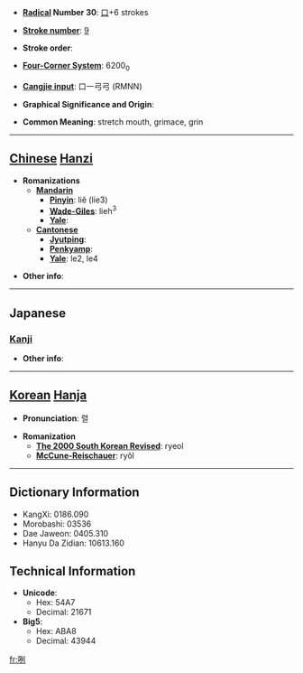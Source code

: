 * '''[[Wiktionary:Chinese radical index| Radical]] Number 30''': [[Wiktionary:Chinese radical index 口|口]]+6 strokes

* '''[[Wiktionary:Chinese total strokes index|Stroke number]]''': [[Wiktionary:Chinese total strokes index 9|9]]

* '''Stroke order''': 

* '''[[Wiktionary:Chinese four corner index|Four-Corner System]]''': 6200<sub>0</sub>

* '''[[Wiktionary:Chinese Cangjie index|Cangjie input]]''': 口一弓弓 (RMNN)

* '''Graphical Significance and Origin''': 

* '''Common Meaning''': stretch mouth, grimace, grin

----

== [[Chinese]] [[Hanzi]] ==

* '''Romanizations'''
** '''[[Mandarin]]'''
*** '''[[Pinyin]]''': liě (lie3)
*** '''[[Wade-Giles]]''': lieh<sup>3</sup>
*** '''[[Yale]]''': 
** '''[[Cantonese]]'''
*** '''[[Jyutping]]''':
*** '''[[Penkyamp]]''': 
*** '''[[Yale]]''': le2, le4

* '''Other info''': 

----

==Japanese==
===[[Kanji]]===
{{kanji|on readings=[[れつ]] (retsu), [[れち]] (rechi)|kun readings=}}

* '''Other info''':  

----

== [[Korean]] [[Hanja]] ==

* '''Pronunciation''': 렬

* '''Romanization'''
** '''[[The 2000 South Korean Revised Romanization|The 2000 South Korean Revised]]''': ryeol
** '''[[McCune-Reischauer]]''': ryŏl

----

== Dictionary Information ==

* KangXi: 0186.090
* Morobashi: 03536
* Dae Jaweon: 0405.310
* Hanyu Da Zidian: 10613.160

== Technical Information ==

* '''Unicode''':
** Hex: 54A7
** Decimal: 21671
* '''Big5''':
** Hex: ABA8
** Decimal: 43944

[[fr:咧]]